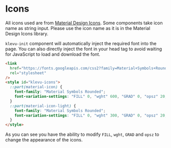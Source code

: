 
<Meta title="Guides/Icons" />

# Icons

All icons used are from [Material Design Icons](https://fonts.google.com/icons). Some components take
icon name as string input. Please use the icon name as it is in the Material Design Icons library.

`klevu-init` component will automatically inject the required font into the page. You can also directly inject the font
in your head tag to avoid waiting for JavaScript to load and download the font.

```html
<link
  href="https://fonts.googleapis.com/css2?family=Material+Symbols+Rounded:opsz,wght,FILL,GRAD@20..48,100..700,0..1,-50..200"
  rel="stylesheet"
/>
<style id="klevu-icons">
  ::part(material-icon) {
    font-family: "Material Symbols Rounded";
    font-variation-settings: "FILL" 0, "wght" 600, "GRAD" 0, "opsz" 20;
  }
  ::part(material-icon-light) {
    font-family: "Material Symbols Rounded";
    font-variation-settings: "FILL" 0, "wght" 300, "GRAD" 0, "opsz" 20;
  }
</style>
```

As you can see you have the ability to modify `FILL`, `wght`, `GRAD` and `opsz` to change the
appearance of the icons.
